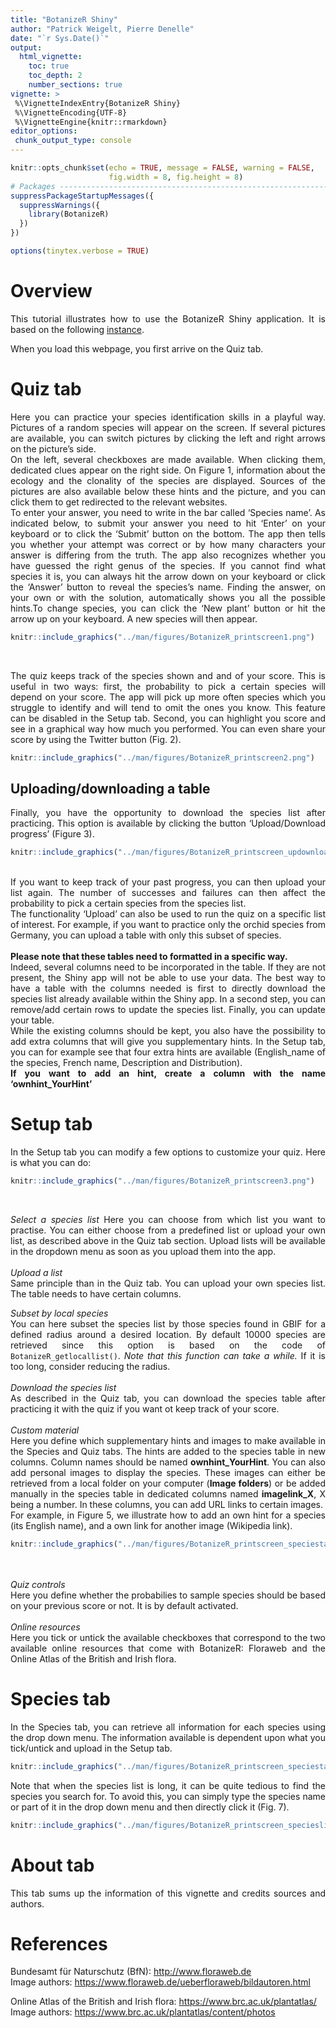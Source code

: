 ```yaml
---
title: "BotanizeR Shiny"
author: "Patrick Weigelt, Pierre Denelle"
date: "`r Sys.Date()`"
output: 
  html_vignette:
    toc: true
    toc_depth: 2
    number_sections: true
vignette: >
 %\VignetteIndexEntry{BotanizeR Shiny}
 %\VignetteEncoding{UTF-8} 
 %\VignetteEngine{knitr::rmarkdown}
editor_options: 
 chunk_output_type: console
---
```


<style>
body {
text-align: justify}
</style>

```r
knitr::opts_chunk$set(echo = TRUE, message = FALSE, warning = FALSE,
                      fig.width = 8, fig.height = 8)
# Packages --------------------------------------------------------------------
suppressPackageStartupMessages({
  suppressWarnings({
    library(BotanizeR)
  })
})

options(tinytex.verbose = TRUE)
```


# Overview

This tutorial illustrates how to use the BotanizeR Shiny application. It is
based on the following 
[instance](https://gift.uni-goettingen.de/shiny/BotanizeR/). 

When you load this webpage, you first arrive on the Quiz tab.

\newpage

# Quiz tab

Here you can practice your species identification skills in a playful way.
Pictures of a random species will appear on the screen. If several pictures are
available, you can switch pictures by clicking the left and right arrows on the
picture's side. 
<br>
On the left, several checkboxes are made available. When clicking them,
dedicated clues appear on the right side. On Figure 1, information about the
ecology and the clonality of the species are displayed. Sources of the pictures
are also available below these hints and the picture, and you can click them to
get redirected to the relevant websites.
<br>
To enter your answer, you need to write in the bar called 'Species name'. As
indicated below, to submit your answer you need to hit 'Enter' on your keyboard
or to click the 'Submit' button on the bottom. The app then tells you whether
your attempt was correct or by how many characters your answer is differing
from the truth. The app also recognizes whether you have guessed the right
genus of the species. If you cannot find what species it is, you can always
hit the arrow down on your keyboard or click the 'Answer' button to reveal the
species's name. Finding the answer, on your own or with the solution,
automatically shows you all the possible hints.To change species, you can click
the 'New plant' button or hit the arrow up on your keyboard. A new species will
then appear.

```r
knitr::include_graphics("../man/figures/BotanizeR_printscreen1.png")
```

<br>

The quiz keeps track of the species shown and and of your score. This is useful
in two ways: first, the probability to pick a certain species will depend on
your score. The app will pick up more often species which you struggle to
identify and will tend to omit the ones you know. This feature can be disabled
in the Setup tab. Second, you can highlight you score and see in a graphical
way how much you performed. You can even share your score by using the Twitter
button (Fig. 2).

```r
knitr::include_graphics("../man/figures/BotanizeR_printscreen2.png")
```

## Uploading/downloading a table

Finally, you have the opportunity to download the species list after
practicing. This option is available by clicking the button
'Upload/Download progress' (Figure 3).
<br>

```r
knitr::include_graphics("../man/figures/BotanizeR_printscreen_updownload.png")
```

<br>
If you want to keep track of your past progress, you can then upload your list
again. The number of successes and failures can then affect the probability to
pick a certain species from the species list.
<br>
The functionality 'Upload' can also be used to run the quiz on a specific list
of interest. For example, if you want to practice only the orchid species from
Germany, you can upload a table with only this subset of species.
<br>
<br>
**Please note that these tables need to formatted in a specific way.**
<br>
Indeed, several columns need to be incorporated in the table. If they are not
present, the Shiny app will not be able to use your data. The best way to have
a table with the columns needed is first to directly download the species list
already available within the Shiny app. In a second step, you can remove/add
certain rows to update the species list. Finally, you can update your table.
<br>
While the existing columns should be kept, you also have the possibility to
add extra columns that will give you supplementary hints. In the Setup tab,
you can for example see that four extra hints are available (English_name of
the species, French name, Description and Distribution).
<br>
**If you want to add an hint, create a column with the name 'ownhint_YourHint'**

\newpage

# Setup tab

In the Setup tab you can modify a few options to customize your quiz. Here is
what you can do:

```r
knitr::include_graphics("../man/figures/BotanizeR_printscreen3.png")
```

<br>

*Select a species list*
Here you can choose from which list you want to practise. You can either choose
from a predefined list or upload your own list, as described above in the Quiz
tab section. Upload lists will be available in the dropdown menu as soon as you
upload them into the app.
<br><br>
*Upload a list* <br>
Same principle than in the Quiz tab. You can upload your own species list. The
table needs to have certain columns.
<br>

*Subset by local species* <br>
You can here subset the species list by those species found in GBIF for a
defined radius around a desired location. By default 10000 species are
retrieved since this option is based on the code of `BotanizeR_getlocallist()`.
*Note that this function can take a while.* If it is too long, consider
reducing the radius.
<br><br>
*Download the species list* <br>
As described in the Quiz tab, you can download the species table after
practicing it with the quiz if you want ot keep track of your score.
<br><br>
*Custom material* <br>
Here you define which supplementary hints and images to make available in the
Species and Quiz tabs. The hints are added to the species table in new columns.
Column names should be named **ownhint_YourHint**. You can also add personal
images to display the species. These images can either be retrieved from a
local folder on your computer (**Image folders**) or be added manually in the
species table in dedicated columns named **imagelink_X**, X being a number.
In these columns, you can add URL links to certain images.
<br>
For example, in Figure 5, we illustrate how to add an own hint for a species
(its English name), and a own link for another image (Wikipedia link).
<br>
```r
knitr::include_graphics("../man/figures/BotanizeR_printscreen_speciestable.png")
```
<br><br>
*Quiz controls* <br>
Here you define whether the probabilies to sample species should be based on
your previous score or not. It is by default activated.
<br><br>
*Online resources* <br>
Here you tick or untick the available checkboxes that correspond to the two
available online resources that come with BotanizeR: Floraweb and the Online
Atlas of the British and Irish flora.

\newpage

# Species tab

In the Species tab, you can retrieve all information for each species using the drop down menu. The information available is dependent upon what you
tick/untick and upload in the Setup tab.

```r
knitr::include_graphics("../man/figures/BotanizeR_printscreen_speciestab.png")
```

Note that when the species list is long, it can be quite tedious to find the
species you search for. To avoid this, you can simply type the species name or
part of it in the drop down menu and then directly click it (Fig. 7).

```r
knitr::include_graphics("../man/figures/BotanizeR_printscreen_specieslist.png")
```

\newpage

# About tab

This tab sums up the information of this vignette and credits sources and
authors.

\newpage

# References

Bundesamt für Naturschutz (BfN): 
[http://www.floraweb.de](http://www.floraweb.de)  
Image authors: 
[https://www.floraweb.de/ueberfloraweb/bildautoren.html](https://www.floraweb.de/ueberfloraweb/bildautoren.html)

Online Atlas of the British and Irish flora: 
[https://www.brc.ac.uk/plantatlas/](https://www.brc.ac.uk/plantatlas/)  
Image authors: 
[https://www.brc.ac.uk/plantatlas/content/photos](https://www.brc.ac.uk/plantatlas/content/photos)  
